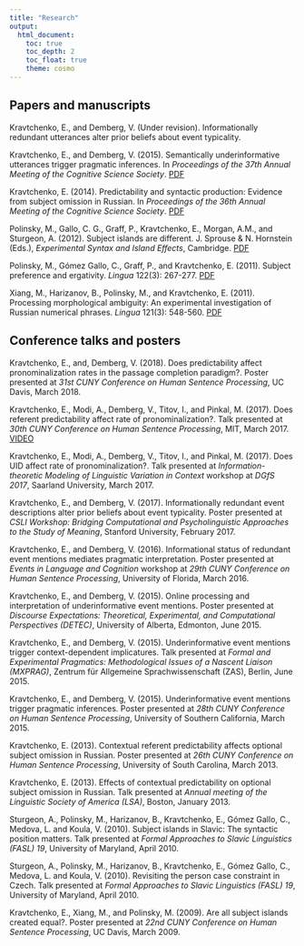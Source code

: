 ```yaml
---
title: "Research"
output: 
  html_document:
    toc: true
    toc_depth: 2
    toc_float: true
    theme: cosmo
---
```


## Papers and manuscripts

Kravtchenko, E., and Demberg, V. (Under revision). Informationally redundant utterances alter prior beliefs about event typicality.

Kravtchenko, E., and Demberg, V. (2015). Semantically underinformative utterances trigger pragmatic inferences. In *Proceedings of the 37th Annual Meeting of the Cognitive Science Society*. [PDF](https://mindmodeling.org/cogsci2015/papers/0213/paper0213.pdf)

Kravtchenko, E. (2014). Predictability and syntactic production: Evidence from subject omission in Russian. In *Proceedings of the 36th Annual Meeting of the Cognitive Science Society*. [PDF](https://mindmodeling.org/cogsci2014/papers/143/paper143.pdf)

Polinsky, M., Gallo, C. G., Graff, P., Kravtchenko, E., Morgan, A.M., and Sturgeon, A. (2012). Subject islands are different. J. Sprouse & N. Hornstein (Eds.), *Experimental Syntax and Island Effects*, Cambridge. [PDF](https://scholar.harvard.edu/mpolinsky/files/15._si_revised.092112.pdf)

Polinsky, M., G&oacute;mez Gallo, C., Graff, P., and Kravtchenko, E. (2011). Subject preference and ergativity. *Lingua* 122(3): 267-277. [PDF](http://scholar.harvard.edu/files/mpolinsky/files/lingua_offprint.pdf?m=1360041223)

Xiang, M., Harizanov, B., Polinsky, M., and Kravtchenko, E. (2011). Processing morphological ambiguity: An experimental investigation of Russian numerical phrases. *Lingua* 121(3): 548-560. [PDF](https://lucian.uchicago.edu/blogs/lpl/files/2012/05/Lingua.pdf)

## Conference talks and posters

Kravtchenko, E., and, Demberg, V. (2018). Does predictability affect pronominalization rates in the passage completion paradigm?. Poster presented at *31st CUNY Conference on Human Sentence Processing*, UC Davis, March 2018.

Kravtchenko, E., Modi, A., Demberg, V., Titov, I., and Pinkal, M. (2017). Does referent predictability affect rate of pronominalization?. Talk presented at *30th CUNY Conference on Human Sentence Processing*, MIT, March 2017. [VIDEO](https://www.youtube.com/watch?v=3xC4xsEhOp4&t=210m37s)

Kravtchenko, E., Modi, A., Demberg, V., Titov, I., and Pinkal, M. (2017). Does UID affect rate of pronominalization?. Talk presented at *Information-theoretic Modeling of Linguistic Variation in Context* workshop at *DGfS 2017*, Saarland University, March 2017.

Kravtchenko, E., and Demberg, V. (2017). Informationally redundant event descriptions alter prior beliefs about event typicality. Poster presented at *CSLI Workshop: Bridging Computational and Psycholinguistic Approaches to the Study of Meaning*, Stanford University, February 2017.

Kravtchenko, E., and Demberg, V. (2016). Informational status of redundant event mentions mediates pragmatic interpretation. Poster presented at *Events in Language and Cognition* workshop at *29th CUNY Conference on Human Sentence Processing*, University of Florida, March 2016.

Kravtchenko, E., and Demberg, V. (2015). Online processing and interpretation of underinformative event mentions. Poster presented at *Discourse Expectations: Theoretical, Experimental, and Computational Perspectives (DETEC)*, University of Alberta, Edmonton, June 2015.

Kravtchenko, E., and Demberg, V. (2015). Underinformative event mentions trigger context-dependent implicatures. Talk presented at *Formal and Experimental Pragmatics: Methodological Issues of a Nascent Liaison (MXPRAG)*, Zentrum f&uuml;r Allgemeine Sprachwissenschaft (ZAS), Berlin, June 2015.

Kravtchenko, E., and Demberg, V. (2015). Underinformative event mentions trigger pragmatic inferences. Poster presented at *28th CUNY Conference on Human Sentence Processing*, University of Southern California, March 2015.

Kravtchenko, E. (2013). Contextual referent predictability affects optional subject omission in Russian. Poster presented at *26th CUNY Conference on Human Sentence Processing*, University of South Carolina, March 2013.

Kravtchenko, E. (2013). Effects of contextual predictability on optional subject omission in Russian. Talk presented at *Annual meeting of the Linguistic Society of America (LSA)*, Boston, January 2013.

Sturgeon, A., Polinsky, M., Harizanov, B., Kravtchenko, E., G&oacute;mez Gallo, C., Medova, L. and Koula, V. (2010). Subject islands in Slavic: The syntactic position matters. Talk presented at *Formal Approaches to Slavic Linguistics (FASL) 19*, University of Maryland, April 2010.

Sturgeon, A., Polinsky, M., Harizanov, B., Kravtchenko, E., G&oacute;mez Gallo, C., Medova, L. and Koula, V. (2010). Revisiting the person case constraint in Czech. Talk presented at *Formal Approaches to Slavic Linguistics (FASL) 19*, University of Maryland, April 2010.

Kravtchenko, E., Xiang, M., and Polinsky, M. (2009). Are all subject islands created equal?. Poster presented at *22nd CUNY Conference on Human Sentence Processing*, UC Davis, March 2009.